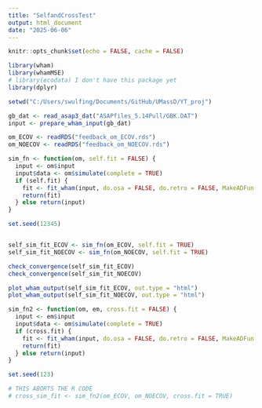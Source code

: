 ```yaml
---
title: "SelfandCrossTest"
output: html_document
date: "2025-06-06"
---
```


```r
knitr::opts_chunk$set(echo = FALSE, cache = FALSE)

library(wham)
library(whamMSE)
# library(ecodata) I don't have this package yet
library(dplyr)

setwd("C:/Users/swulfing/Documents/GitHub/UMassD/YT_proj")

gb_dat <- read_asap3_dat("ASAPfiles_5.14Pull/GBK.DAT")
input <- prepare_wham_input(gb_dat)
```

```r
om_ECOV <- readRDS("feedback_om_ECOV.rds")
om_NOECOV <- readRDS("feedback_om_NOECOV.rds")
```

```r

sim_fn <- function(om, self.fit = FALSE) {
  input <- om$input
  input$data <- om$simulate(complete = TRUE)
  if (self.fit) {
    fit <- fit_wham(input, do.osa = FALSE, do.retro = FALSE, MakeADFun.silent = TRUE)
    return(fit)
  } else return(input)
}

set.seed(12345)


self_sim_fit_ECOV <- sim_fn(om_ECOV, self.fit = TRUE)
self_sim_fit_NOECOV <- sim_fn(om_NOECOV, self.fit = TRUE)

check_convergence(self_sim_fit_ECOV)
check_convergence(self_sim_fit_NOECOV)

plot_wham_output(self_sim_fit_ECOV, out.type = "html")
plot_wham_output(self_sim_fit_NOECOV, out.type = "html")

```

```r

sim_fn2 <- function(om, em, cross.fit = FALSE) {
  input <- em$input
  input$data <- om$simulate(complete = TRUE)
  if (cross.fit) {
    fit <- fit_wham(input, do.osa = FALSE, do.retro = FALSE, MakeADFun.silent = TRUE)
    return(fit)
  } else return(input)
}

set.seed(123)

# THIS ABORTS THE R CODE
# cross_sim_fit <- sim_fn2(om_ECOV, om_NOECOV, cross.fit = TRUE)

```















